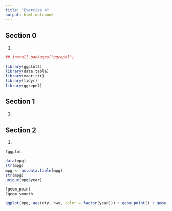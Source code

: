 ```yaml
---
title: "Exercise 4"
output: html_notebook
---
```



## Section 0

1.
```r
## install.packages("ggrepel")

library(ggplot2)
library(data.table)
library(magrittr)
library(tidyr)
library(ggrepel)
```

## Section 1

1.

## Section 2

1.
```r
?ggplot

data(mpg)
str(mpg)
mpg <- as.data.table(mpg)
str(mpg)
unique(mpg$year)

?geom_point
?geom_smooth

ggplot(mpg, aes(cty, hwy, color = factor(year))) + geom_point() + geom_smooth(method = 'lm')
```


